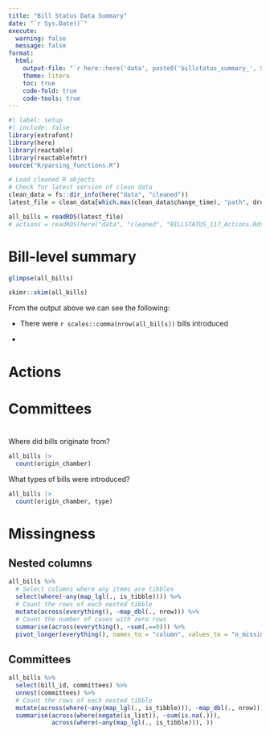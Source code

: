 ```yaml
---
title: "Bill Status Data Summary"
date: "`r Sys.Date()`"
execute: 
  warning: false
  message: false
format: 
  html:
    output-file: "`r here::here('data', paste0('billstatus_summary_', Sys.Date(), '.qmd'))`"
    theme: litera
    toc: true
    code-fold: true
    code-tools: true
---
```


```r
#| label: setup
#| include: false
library(extrafont)
library(here)
library(reactable)
library(reactablefmtr)
source("R/parsing_functions.R")

# Load cleaned R objects
# Check for latest version of clean data
clean_data = fs::dir_info(here("data", "cleaned"))
latest_file = clean_data[which.max(clean_data$change_time), "path", drop = T]

all_bills = readRDS(latest_file)
# actions = readRDS(here("data", "cleaned", "BILLSTATUS_117_Actions.Rds"))
```

# Bill-level summary

```r
glimpse(all_bills)
```

```r
skimr::skim(all_bills)
```

From the output above we can see the following:

- There were `r scales::comma(nrow(all_bills))` bills introduced

- 

# Actions

# Committees

#

Where did bills originate from?

```r
all_bills |> 
  count(origin_chamber)
```

What types of bills were introduced?

```r
all_bills |> 
  count(origin_chamber, type)
```


# Missingness



## **Nested columns**

```r
all_bills %>% 
  # Select columns where any items are tibbles
  select(where(~any(map_lgl(., is_tibble)))) %>%
  # Count the rows of each nested tibble
  mutate(across(everything(), ~map_dbl(., nrow))) %>% 
  # Count the number of cases with zero rows
  summarise(across(everything(), ~sum(.==0))) %>% 
  pivot_longer(everything(), names_to = "column", values_to = "n_missing")
```

## Committees

```r
all_bills %>% 
  select(bill_id, committees) %>% 
  unnest(committees) %>% 
  # Count the rows of each nested tibble
  mutate(across(where(~any(map_lgl(., is_tibble))), ~map_dbl(., nrow))) %>% 
  summarise(across(where(negate(is_list)), ~sum(is.na(.))),
            across(where(~any(map_lgl(., is_tibble))), ))
```


